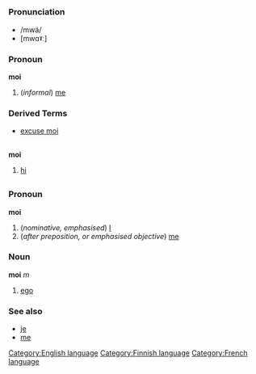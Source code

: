 =={{en}}==
[[Category:English language]]
===Pronunciation===
*/mwä/
*[mwɑˠː]
===Pronoun===
'''moi'''

#(''informal'') [[me]]
===Derived Terms===
*[[excuse moi]]
=={{fi}}==
[[Category:Finnish language]]
'''moi'''

# [[hi]]
=={{fr}}==
[[Category:French language]]
===Pronoun===
'''moi'''

# (''nominative, emphasised'') [[I]]
# (''after preposition, or emphasised objective'') [[me]]

===Noun===
'''moi''' ''m''

# [[ego]]

===See also===
*[[je#French|je]]
*[[me#French|me]]
